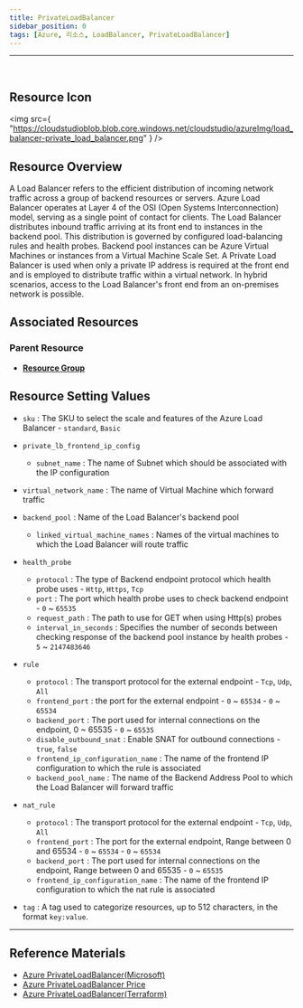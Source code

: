 ```yaml
---
title: PrivateLoadBalancer
sidebar_position: 0
tags: [Azure, 리소스, LoadBalancer, PrivateLoadBalancer]
---
```


<hr />
<br />

## Resource Icon

<img
    src={
        "https://cloudstudioblob.blob.core.windows.net/cloudstudio/azureImg/load_balancer-private_load_balancer.png"
    }
/>

## Resource Overview

A Load Balancer refers to the efficient distribution of incoming network traffic across a group of backend resources or servers. 
Azure Load Balancer operates at Layer 4 of the OSI (Open Systems Interconnection) model, serving as a single point of contact for clients. 
The Load Balancer distributes inbound traffic arriving at its front end to instances in the backend pool. This distribution is governed by configured load-balancing rules and health probes. 
Backend pool instances can be Azure Virtual Machines or instances from a Virtual Machine Scale Set. 
A Private Load Balancer is used when only a private IP address is required at the front end and is employed to distribute traffic within a virtual network. 
In hybrid scenarios, access to the Load Balancer's front end from an on-premises network is possible.

## Associated Resources

### Parent Resource

-   [**Resource Group**](https://docs.cstudio.app/docs/resource/azure/Base/ResourceGroup)

## Resource Setting Values

-   `sku` : The SKU to select the scale and features of the Azure Load Balancer - `standard`, `Basic`

-   `private_lb_frontend_ip_config`

    -   `subnet_name` : The name of Subnet which should be associated with the IP configuration

-   `virtual_network_name` : The name of Virtual Machine which forward traffic

-   `backend_pool` : Name of the Load Balancer's backend pool

    -   `linked_virtual_machine_names` : Names of the virtual machines to which the Load Balancer will route traffic

-   `health_probe`

    -   `protocol` : The type of Backend endpoint protocol which health probe uses - `Http`, `Https`, `Tcp`
    -   `port` : The port which health probe uses to check backend endpoint - `0` ~ `65535`
    -   `request_path` : The path to use for GET when using Http(s) probes
    -   `interval_in_seconds` : Specifies the number of seconds between checking response of the backend pool instance by health probes - `5` ~ `2147483646`

-   `rule`

    -   `protocol` : The transport protocol for the external endpoint - `Tcp`, `Udp`, `All`
    -   `frontend_port` : the port for the external endpoint - `0` ~ `65534` - `0` ~ `65534`
    -   `backend_port` : The port used for internal connections on the endpoint, 0 ~ 65535 - `0` ~ `65535`
    -   `disable_outbound_snat` : Enable SNAT for outbound connections - `true`, `false`
    -   `frontend_ip_configuration_name` : The name of the frontend IP configuration to which the rule is associated
    -   `backend_pool_name` : The name of the Backend Address Pool to which the Load Balancer will forward traffic

-   `nat_rule`

    -   `protocol` : The transport protocol for the external endpoint - `Tcp`, `Udp`, `All`
    -   `frontend_port` : The port for the external endpoint, Range between 0 and 65534 - `0` ~ `65534` - `0` ~ `65534`
    -   `backend_port` : The port used for internal connections on the endpoint, Range between 0 and 65535 - `0` ~ `65535`
    -   `frontend_ip_configuration_name` : The name of the frontend IP configuration to which the nat rule is associated
-   `tag` : A tag used to categorize resources, up to 512 characters, in the format `key:value`.
---

## Reference Materials

-   [Azure PrivateLoadBalancer(Microsoft)](https://learn.microsoft.com/ko-kr/azure/load-balancer/load-balancer-overview)
-   [Azure PrivateLoadBalancer Price](https://azure.microsoft.com/en-us/pricing/details/load-balancer/)
-   [Azure PrivateLoadBalancer(Terraform)](https://registry.terraform.io/providers/hashicorp/azurerm/latest/docs/resources/lb)
